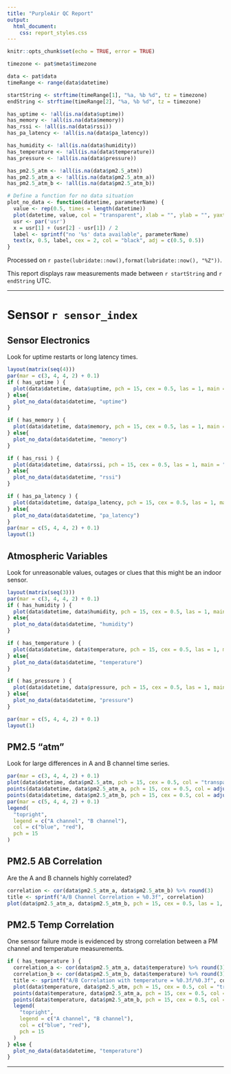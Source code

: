 ```yaml
---
title: "PurpleAir QC Report"
output:
  html_document: 
    css: report_styles.css
---
```


```r
knitr::opts_chunk$set(echo = TRUE, error = TRUE)

timezone <- pat$meta$timezone

data <- pat$data
timeRange <- range(data$datetime)

startString <- strftime(timeRange[1], "%a, %b %d", tz = timezone)
endString <- strftime(timeRange[2], "%a, %b %d", tz = timezone)

has_uptime <- !all(is.na(data$uptime))
has_memory <- !all(is.na(data$memory))
has_rssi <- !all(is.na(data$rssi))
has_pa_latency <- !all(is.na(data$pa_latency))

has_humidity <- !all(is.na(data$humidity))
has_temperature <- !all(is.na(data$temperature))
has_pressure <- !all(is.na(data$pressure))

has_pm2.5_atm <- !all(is.na(data$pm2.5_atm))
has_pm2.5_atm_a <- !all(is.na(data$pm2.5_atm_a))
has_pm2.5_atm_b <- !all(is.na(data$pm2.5_atm_b))

# Define a function for no data situation
plot_no_data <- function(datetime, parameterName) {
  value <- rep(0.5, times = length(datetime))
  plot(datetime, value, col = "transparent", xlab = "", ylab = "", yaxt = "n", ylim = c(0, 1))
  usr <- par('usr')
  x = usr[1] + (usr[2] - usr[1]) / 2
  label <- sprintf("no '%s' data available", parameterName)
  text(x, 0.5, label, cex = 2, col = "black", adj = c(0.5, 0.5))
}
```

Processed on `r paste(lubridate::now(),format(lubridate::now(), "%Z"))`.

This report displays raw measurements made between `r startString` and `r endString` UTC.

----

# Sensor `r sensor_index`

## Sensor Electronics

Look for uptime restarts or long latency times. 

```r
layout(matrix(seq(4)))
par(mar = c(3, 4, 4, 2) + 0.1)
if ( has_uptime ) {
  plot(data$datetime, data$uptime, pch = 15, cex = 0.5, las = 1, main = "uptime", xlab = "", ylab = "days")
} else{
  plot_no_data(data$datetime, "uptime")
}

if ( has_memory ) {
  plot(data$datetime, data$memory, pch = 15, cex = 0.5, las = 1, main = "memory", xlab = "", ylab = "MB")
} else{
  plot_no_data(data$datetime, "memory")
}

if ( has_rssi ) {
  plot(data$datetime, data$rssi, pch = 15, cex = 0.5, las = 1, main = "wifi strength", xlab = "", ylab = "dB")
} else{
  plot_no_data(data$datetime, "rssi")
}

if ( has_pa_latency ) {
  plot(data$datetime, data$pa_latency, pch = 15, cex = 0.5, las = 1, main = "latency", xlab = "", ylab = "seconds")
} else{
  plot_no_data(data$datetime, "pa_latency")
}
par(mar = c(5, 4, 4, 2) + 0.1)
layout(1)
```

## Atmospheric Variables

Look for unreasonable values, outages or clues that this might be an indoor sensor.

```r
layout(matrix(seq(3)))
par(mar = c(3, 4, 4, 2) + 0.1)
if ( has_humidity ) {
  plot(data$datetime, data$humidity, pch = 15, cex = 0.5, las = 1, main = "humidity", xlab = "", ylab = "%")
} else{
  plot_no_data(data$datetime, "humidity")
}

if ( has_temperature ) {
  plot(data$datetime, data$temperature, pch = 15, cex = 0.5, las = 1, main = "temperature", xlab = "", ylab = "°F")
} else{
  plot_no_data(data$datetime, "temperature")
}

if ( has_pressure ) {
  plot(data$datetime, data$pressure, pch = 15, cex = 0.5, las = 1, main = "pressure", xlab = "", ylab = "millibar")
} else{
  plot_no_data(data$datetime, "pressure")
}

par(mar = c(5, 4, 4, 2) + 0.1)
layout(1)
```

## PM2.5 "atm"

Look for large differences in A and B channel time series.

```r
par(mar = c(3, 4, 4, 2) + 0.1)
plot(data$datetime, data$pm2.5_atm, pch = 15, cex = 0.5, col = "transparent", las = 1, main = "pm2.5_atm", xlab = "", ylab = "PM2.5")
points(data$datetime, data$pm2.5_atm_a, pch = 15, cex = 0.5, col = adjustcolor("blue", 0.3), xlab = "")
points(data$datetime, data$pm2.5_atm_b, pch = 15, cex = 0.5, col = adjustcolor("red", 0.3), xlab = "")
par(mar = c(5, 4, 4, 2) + 0.1)
legend(
  "topright",
  legend = c("A channel", "B channel"),
  col = c("blue", "red"),
  pch = 15
)
```

## PM2.5 AB Correlation

Are the A and B channels highly correlated?

```r
correlation <- cor(data$pm2.5_atm_a, data$pm2.5_atm_b) %>% round(3)
title <- sprintf("A/B Channel Correlation = %0.3f", correlation)
plot(data$pm2.5_atm_a, data$pm2.5_atm_b, pch = 15, cex = 0.5, las = 1, main = title, xlab = "A channel", ylab = "B channel")
```

## PM2.5 Temp Correlation

One sensor failure mode is evidenced by strong correlation between a
PM channel and temperature measurements.

```r
if ( has_temperature ) {
  correlation_a <- cor(data$pm2.5_atm_a, data$temperature) %>% round(3)
  correlation_b <- cor(data$pm2.5_atm_b, data$temperature) %>% round(3)
  title <- sprintf("A/B Correlation with temperature = %0.3f/%0.3f", correlation_a, correlation_b)
  plot(data$temperature, data$pm2.5_atm, pch = 15, cex = 0.5, col = "transparent", las = 1, main = title, xlab = "temperature", ylab = "PM2.5")
  points(data$temperature, data$pm2.5_atm_a, pch = 15, cex = 0.5, col = adjustcolor("blue", 0.3))
  points(data$temperature, data$pm2.5_atm_b, pch = 15, cex = 0.5, col = adjustcolor("red", 0.3))
  legend(
    "topright",
    legend = c("A channel", "B channel"),
    col = c("blue", "red"),
    pch = 15
  )
} else {
  plot_no_data(data$datetime, "temperature")
}
```


----
